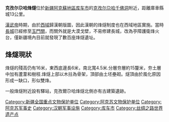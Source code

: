 {{unreferenced|time=2010-06-22T06:45:10+00:00}}
'''克孜尔尕哈烽燧'''位於[[新疆|新疆]][[阿克蘇地區|阿克蘇地區]][[库车市|库车市]]的[[克孜尔千佛洞|克孜尔尕哈千佛洞]]附近，距離庫車縣城13公里。

[[漢武帝|漢武帝]]時期，由於[[西域|西域]]歸漢朝版圖，因此漢朝的烽燧制度也在西域地區實施。當時[[長城|長城]]已經修至[[玉門關|玉門關]]，而關外就是大漠戈壁，不易修建長城，改為亭障護衛烽火台，僅新疆境內目前就發現了數百座烽燧遺址。

==烽燧現狀==
烽燧的殘高仍有16米，東西底邊長6米，南北寬4.5米.分層夯層約15釐米，夯土層中加有蘆葦和樹枝.烽燧上部以木拄為骨架，頂部由土坯壘砌。燧頂由於風化原因形成一缺口，形似雙烽。

一般烽燧附近設有驛站，克孜爾尕哈烽燧北側亦有古建築遺跡。

{{新疆全国重点文物保护单位}}
{{丝绸之路世界文化遗产}}
{{DEFAULTSORT:K}}
[[Category:新疆全国重点文物保护单位|Category:新疆全国重点文物保护单位]]
[[Category:阿克苏文物保护单位|Category:阿克苏文物保护单位]]
[[Category:阿克苏军事史|Category:阿克苏军事史]]
[[Category:汉朝军事设施|Category:汉朝军事设施]]
[[Category:库车市|Category:库车市]]
[[Category:丝绸之路世界遗产点|Category:丝绸之路世界遗产点]]
